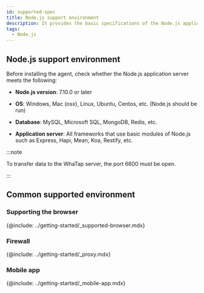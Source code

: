 ```yaml
---
id: supported-spec
title: Node.js support environment
description: It provides the basic specifications of the Node.js application server in which the WhaTap Monitoring service runs.
tags:
  - Node.js
---
```


## Node.js support environment

Before installing the agent, check whether the Node.js application server meets the following:

-   **Node.js version**: 7.10.0 or later

-   **OS**: Windows, Mac (osx), Linux, Ubuntu, Centos, etc. (Node.js should be run)

-   **Database**: MySQL, Microsoft SQL, MongoDB, Redis, etc.

-   **Application server**: All frameworks that use basic modules of Node.js such as Express, Hapi, Mean, Koa, Restify, etc.

:::note

To transfer data to the WhaTap server, the port 6600 must be open.

:::

## Common supported environment

### Supporting the browser

{@include: ../getting-started/_supported-browser.mdx}  

### Firewall

{@include: ../getting-started/_proxy.mdx}  

### Mobile app

{@include: ../getting-started/_mobile-app.mdx}  
